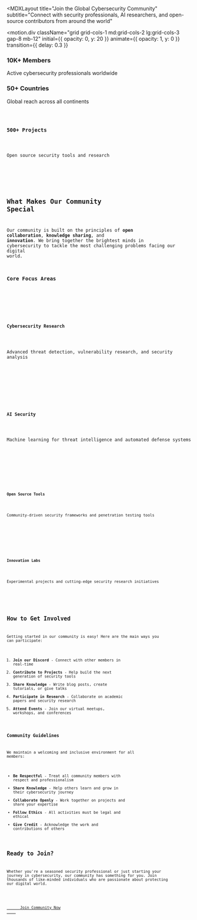 
<MDXLayout 
  title="Join the Global Cybersecurity Community" 
  subtitle="Connect with security professionals, AI researchers, and open-source contributors from around the world"
>

<motion.div 
  className="grid grid-cols-1 md:grid-cols-2 lg:grid-cols-3 gap-8 mb-12"
  initial={{ opacity: 0, y: 20 }}
  animate={{ opacity: 1, y: 0 }}
  transition={{ delay: 0.3 }}
>
  <div className="p-6 bg-gradient-to-br from-purple-900/20 to-transparent backdrop-blur-sm border border-n-6/30 rounded-xl text-center">
    <Users className="w-12 h-12 text-purple-400 mx-auto mb-4" />
    <h3 className="h5 mb-3 text-color-1">10K+ Members</h3>
    <p className="body-2 text-n-3">Active cybersecurity professionals worldwide</p>
  </div>
  
  <div className="p-6 bg-gradient-to-br from-cyan-900/20 to-transparent backdrop-blur-sm border border-n-6/30 rounded-xl text-center">
    <Globe className="w-12 h-12 text-cyan-400 mx-auto mb-4" />
    <h3 className="h5 mb-3 text-color-2">50+ Countries</h3>
    <p className="body-2 text-n-3">Global reach across all continents</p>
  </div>
  
  <div className="p-6 bg-gradient-to-br from-green-900/20 to-transparent backdrop-blur-sm border border-n-6/30 rounded-xl text-center">
    <Code className="w-12 h-12 text-green-400 mx-auto mb-4" />
    <h3 className="h5 mb-3 text-color-3">500+ Projects</h3>
    <p className="body-2 text-n-3">Open source security tools and research</p>
  </div>
</motion.div>

## What Makes Our Community Special

Our community is built on the principles of **open collaboration**, **knowledge sharing**, and **innovation**. We bring together the brightest minds in cybersecurity to tackle the most challenging problems facing our digital world.

### Core Focus Areas

<div className="grid grid-cols-1 md:grid-cols-2 gap-6 my-8">
  <div className="p-6 bg-n-7/50 backdrop-blur-sm border border-n-6/30 rounded-xl">
    <Shield className="w-8 h-8 text-purple-400 mb-3" />
    <h4 className="h6 mb-2 text-color-1">Cybersecurity Research</h4>
    <p className="body-2 text-n-3">Advanced threat detection, vulnerability research, and security analysis</p>
  </div>
  
  <div className="p-6 bg-n-7/50 backdrop-blur-sm border border-n-6/30 rounded-xl">
    <Brain className="w-8 h-8 text-cyan-400 mb-3" />
    <h4 className="h6 mb-2 text-color-2">AI Security</h4>
    <p className="body-2 text-n-3">Machine learning for threat intelligence and automated defense systems</p>
  </div>
  
  <div className="p-6 bg-n-7/50 backdrop-blur-sm border border-n-6/30 rounded-xl">
    <Code className="w-8 h-8 text-green-400 mb-3" />
    <h4 className="h6 mb-2 text-color-3">Open Source Tools</h4>
    <p className="body-2 text-n-3">Community-driven security frameworks and penetration testing tools</p>
  </div>
  
  <div className="p-6 bg-n-7/50 backdrop-blur-sm border border-n-6/30 rounded-xl">
    <Zap className="w-8 h-8 text-yellow-400 mb-3" />
    <h4 className="h6 mb-2 text-color-4">Innovation Labs</h4>
    <p className="body-2 text-n-3">Experimental projects and cutting-edge security research initiatives</p>
  </div>
</div>

## How to Get Involved

Getting started in our community is easy! Here are the main ways you can participate:

1. **Join our Discord** - Connect with other members in real-time
2. **Contribute to Projects** - Help build the next generation of security tools
3. **Share Knowledge** - Write blog posts, create tutorials, or give talks
4. **Participate in Research** - Collaborate on academic papers and security research
5. **Attend Events** - Join our virtual meetups, workshops, and conferences

### Community Guidelines

We maintain a welcoming and inclusive environment for all members:

- **Be Respectful** - Treat all community members with respect and professionalism
- **Share Knowledge** - Help others learn and grow in their cybersecurity journey
- **Collaborate Openly** - Work together on projects and share your expertise
- **Follow Ethics** - All activities must be legal and ethical
- **Give Credit** - Acknowledge the work and contributions of others

## Ready to Join?

Whether you're a seasoned security professional or just starting your journey in cybersecurity, our community has something for you. Join thousands of like-minded individuals who are passionate about protecting our digital world.

<div className="text-center mt-12">
  <motion.div
    className="inline-block"
    whileHover={{ scale: 1.05 }}
    whileTap={{ scale: 0.95 }}
  >
    <a 
      href="/join" 
      className="inline-flex items-center px-8 py-4 bg-gradient-to-r from-purple-600 to-cyan-600 text-white font-semibold rounded-xl hover:from-purple-700 hover:to-cyan-700 transition-all duration-300 shadow-lg"
    >
      Join Community Now
    </a>
  </motion.div>
</div>

</MDXLayout>